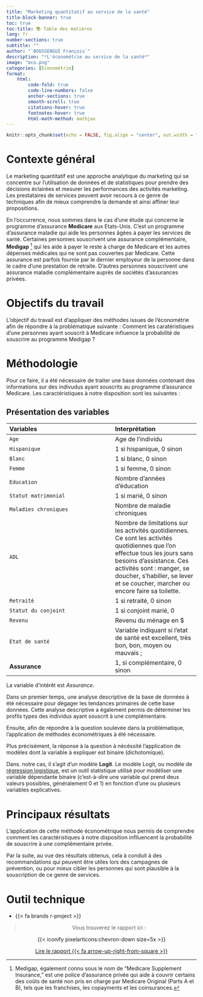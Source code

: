 ```yaml
---
title: "Marketing quantitatif au service de la santé"
title-block-banner: true
toc: true
toc-title: 📚 Table des matières
lang: fr
number-sections: true
subtitle: ""
author: "`BOUSSENGUI François`"
description: "*L'économétrie au service de la santé*"
image: "mco.png"
categories: [Économétrie]
format:
    html:
        code-fold: true 
        code-line-numbers: false
        anchor-sections: true
        smooth-scroll: true
        citations-hover: true
        footnotes-hover: true
        html-math-method: mathjax
---
```


```r
knitr::opts_chunk$set(echo = FALSE, fig.align = "center", out.width = "100%")
```

# Contexte général

Le marketing quantitatif est une approche analytique du marketing qui se concentre sur l'utilisation de données et de statistiques pour prendre des décisions éclairées et mesurer les performances des activités marketing. Les prestataires de services peuvent avoir recours à ce genre de techniques afin de mieux comprendre la demande et ainsi affiner leur propositions.

En l'occurrence, nous sommes dans le cas d'une étude qui concerne le programme d'assurance **Medicare** aux Etats-Unis. C'est un programme d'assurance maladie qui aide les personnes âgées à payer les services de santé. Certaines personnes souscrivent une assurance complémentaire, **Medigap** [^1] qui les aide à payer le reste à charge de Medicare et les autres dépenses médicales qui ne sont pas couvertes par Medicare. Cette assurance est parfois fournie par le dernier employeur de la personne dans le cadre d'une prestation de retraite. D'autres personnes souscrivent une assurance maladie complémentaire auprès de sociétés d'assurances privées.

[^1]: Medigap, également connu sous le nom de "Medicare Supplement Insurance," est une police d'assurance privée qui aide à couvrir certains des coûts de santé non pris en charge par Medicare Original (Parts A et B), tels que les franchises, les copayments et les coinsurances.

# Objectifs du travail

L'objectif du travail est d'appliquer des méthodes issues de l'économétrie afin de répondre à la problématique suivante : Comment les caratéristiques d'une personnes ayant souscrit à Medicare influence la probabilité de souscrire au programme Medigap ?

# Méthodologie

Pour ce faire, il a été nécessaire de traiter une base données contenant des informations sur des indivudus ayant souscrits au programme d'assurance Medicare. Les caractéristiques à notre disposition sont les suivantes :

::: {.callout-tip icon=false collapse="true"}
## Présentation des variables 

|       Variables    | Interprétation |
|:-------------------|:---------------|
|         `Age`         | Age de l'individu |
|     `Hispanique`      | 1 si hispanique, 0 sinon |
|        `Blanc`        | 1 si blanc, 0 sinon |
|        `Femme`        | 1 si femme, 0 sinon |
|      `Education`      | Nombre d'années d'éducation |
| `Statut matrimonial`  | 1 si marié, 0 sinon |
| `Maladies chroniques` | Nombre de maladie chroniques |
|         `ADL`         | Nombre de limitations sur les activités quotidiennes. Ce sont les activités quotidiennes que l’on effectue tous les jours sans besoins d’assistance. Ces activités sont : manger, se doucher, s’habiller, se lever et se coucher, marcher ou encore faire sa toilette. |
|      `Retraité`       | 1 si retraité, 0 sinon |
| `Statut du conjoint`  | 1 si conjoint marié, 0 | sinon
|       `Revenu`        | Revenu du ménage en $ |
|    `Etat de santé`    | Variable indiquant si l’etat de santé est excellent, très bon, bon, moyen ou mauvais ; |
|    **Assurance**   | 1, si complémentaire, 0 sinon |

:::
La variable d'intérêt est *Assurance*.

Dans un premier temps, une analyse descriptive de la base de données à été nécessaire pour dégager les tendances primaires de cette base données. Cette analyse descriptive a également permis de déterminer les profils types des individus ayant souscrit à une complémentaire.

Ensuite, afin de répondre à la question soulevée dans la problématique, l'application de méthodes économétriques à été nécessaire.

Plus précisément, la réponse à la question à nécéssité l'application de modèles dont la variable à expliquer est binaire (dichotomique).

Dans. notre cas, il s'agit d'un modèle **Logit**. Le modèle Logit, ou modèle de [régression logistique](https://fr.wikipedia.org/wiki/R%C3%A9gression_logistique), est un outil statistique utilisé pour modéliser une variable dépendante binaire (c'est-à-dire une variable qui prend deux valeurs possibles, généralement 0 et 1) en fonction d'une ou plusieurs variables explicatives.

# Principaux résultats

L'application de cette méthode économétrique nous permis de comprendre comment les caractéristiques à notre disposition inflluencent la probabilité de souscrire à une complémentaire privée.

Par la suite, au vue des résultats obtenus, cela à conduit à des recommandations qui peuvent être utiles lors des campagnes de prévention, ou pour mieux cibler les personnes qui sont plausible à la souscription de ce genre de services.

# Outil technique

-   {{< fa brands r-project >}}

::: {style="text-align:center;"} 
> Vous trouverez le rapport ici  :

::: chevron-styling
{{< iconify pixelarticons:chevron-down size=5x >}}
:::
:::


::: {style="text-align:center;"}
[Lire le rapport {{< fa arrow-up-right-from-square >}}](Logit-Probit modelling.pdf){.btn .btn-outline-primary .btn .center role="button"}
:::

